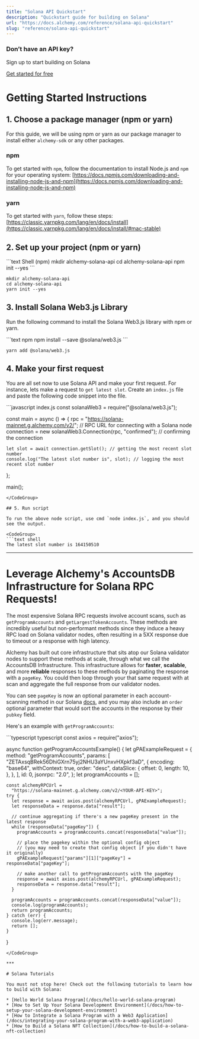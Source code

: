 ```yaml
---
title: "Solana API Quickstart"
description: "Quickstart guide for building on Solana"
url: "https://docs.alchemy.com/reference/solana-api-quickstart"
slug: "reference/solana-api-quickstart"
---
```


### Don’t have an API key?

Sign up to start building on Solana

[Get started for free](https://alchemy.com/solana/?a=fb3149785d)

# Getting Started Instructions

## 1. Choose a package manager (npm or yarn)

For this guide, we will be using npm or yarn as our package manager to install either `alchemy-sdk` or any other packages.

### npm

To get started with `npm`, follow the documentation to install Node.js and `npm` for your operating system: [https://docs.npmjs.com/downloading-and-installing-node-js-and-npm](https://docs.npmjs.com/downloading-and-installing-node-js-and-npm)

### yarn

To get started with `yarn`, follow these steps: [https://classic.yarnpkg.com/lang/en/docs/install](https://classic.yarnpkg.com/lang/en/docs/install/#mac-stable)

## 2. Set up your project (npm or yarn)

<CodeGroup>
  ```text Shell (npm)
  mkdir alchemy-solana-api
  cd alchemy-solana-api
  npm init --yes
  ```

  ```text Shell (yarn)
  mkdir alchemy-solana-api
  cd alchemy-solana-api
  yarn init --yes
  ```
</CodeGroup>

## 3. Install Solana Web3.js Library

Run the following command to install the Solana Web3.js library with npm or yarn.

<CodeGroup>
  ```text npm
  npm install --save @solana/web3.js
  ```

  ```text yarn
  yarn add @solana/web3.js
  ```
</CodeGroup>

## 4. Make your first request

You are all set now to use Solana API and make your first request. For instance, lets make a request to `get latest slot`. Create an `index.js` file and paste the following code snippet into the file.

<CodeGroup>
  ```javascript index.js
  const solanaWeb3 = require("@solana/web3.js");

  const main = async () => {
    rpc = "https://solana-mainnet.g.alchemy.com/v2/<Your-Alchemy-API-Key>"; // RPC URL for connecting with a Solana node
    connection = new solanaWeb3.Connection(rpc, "confirmed"); // confirming the connection

    let slot = await connection.getSlot(); // getting the most recent slot number
    console.log("The latest slot number is", slot); // logging the most recent slot number
  };

  main();
  ```
</CodeGroup>

## 5. Run script

To run the above node script, use cmd `node index.js`, and you should see the output.

<CodeGroup>
  ```text shell
  The latest slot number is 164150510
  ```
</CodeGroup>

***

# Leverage Alchemy's AccountsDB Infrastructure for Solana RPC Requests!

The most expensive Solana RPC requests involve account scans, such as `getProgramAccounts` and `getLargestTokenAccounts`. These methods are incredibly useful but non-performant methods since they induce a heavy RPC load on Solana validator nodes, often resulting in a 5XX response due to timeout or a response with high latency.

Alchemy has built out core infrastructure that sits atop our Solana validator nodes to support these methods at scale, through what we call the AccountsDB Infrastructure. This infrastructure allows for **faster**, **scalable**, and more **reliable** responses to these methods by paginating the response with a `pageKey`. You could then loop through your that same request with at scan and aggregate the full response from our validator nodes.

You can see `pageKey` is now an optional parameter in each account-scanning method in our Solana [docs](/reference/getprogramaccounts), and you may also include an `order` optional parameter that would sort the accounts in the response by their `pubkey` field.

Here's an example with `getProgramAccounts`:

<CodeGroup>
  ```typescript typescript
  const axios = require("axios");

  async function getProgramAccountsExample() {
    let gPAExampleRequest = {
      method: "getProgramAccounts",
      params: [
        "ZETAxsqBRek56DhiGXrn75yj2NHU3aYUnxvHXpkf3aD",
        {
          encoding: "base64",
          withContext: true,
          order: "desc",
          dataSlice: {
            offset: 0,
            length: 10,
          },
        },
      ],
      id: 0,
      jsonrpc: "2.0",
    };
    let programAccounts = [];

    const alchemyRPCUrl =
      "https://solana-mainnet.g.alchemy.com/v2/<YOUR-API-KEY>";
    try {
      let response = await axios.post(alchemyRPCUrl, gPAExampleRequest);
      let responseData = response.data["result"];

      // continue aggregating if there's a new pageKey present in the latest response
      while (responseData["pageKey"]) {
        programAccounts = programAccounts.concat(responseData["value"]);

        // place the pagekey within the optional config object
        // (you may need to create that config object if you didn't have it originally)
        gPAExampleRequest["params"][1]["pageKey"] = responseData["pageKey"];

        // make another call to getProgramAccounts with the pageKey
        response = await axios.post(alchemyRPCUrl, gPAExampleRequest);
        responseData = response.data["result"];
      }

      programAccounts = programAccounts.concat(responseData["value"]);
      console.log(programAccounts);
      return programAccounts;
    } catch (err) {
      console.log(err.message);
      return [];
    }
  }
  ```
</CodeGroup>

***

# Solana Tutorials

You must not stop here! Check out the following tutorials to learn how to build with Solana:

* [Hello World Solana Program](/docs/hello-world-solana-program)
* [How to Set Up Your Solana Development Environment](/docs/how-to-setup-your-solana-development-environment)
* [How to Integrate a Solana Program with a Web3 Application](/docs/integrating-your-solana-program-with-a-web3-application)
* [How to Build a Solana NFT Collection](/docs/how-to-build-a-solana-nft-collection)
